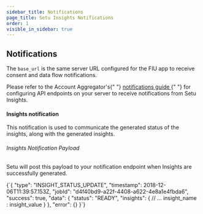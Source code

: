 ```yaml
---
sidebar_title: Notifications
page_title: Setu Insights Notifications
order: 1
visible_in_sidebar: true
---
```


## Notifications

The `base_url` is the same server URL configured for the FIU app to receive consent and data flow notifications.

<Callout type="tip">
    Please refer to the Account Aggregator's{" "}
    <a href="/data/account-aggregator/api-integration/notifications">
        notifications guide
    </a>{" "}
    for configuring API endpoints on your server to receive notifications from
    Setu Insights.
</Callout>

<br />

#### Insights notification

This notification is used to communicate the generated status of the insights, along with the generated insights.

###### Insights Notification Payload

Setu will post this payload to your notification endpoint when Insights are successfully generated.

<CodeBlockWithCopy language="json">
    {`{
  "type": "INSIGHT_STATUS_UPDATE",
  "timestamp": 2018-12-06T11:39:57.153Z,
  "jobId": "d4f40bd9-a22f-4408-a622-4e8a1e4fbda6",
  "success": true,
  "data": {
    "status": "READY", 
    "insights": {
      // ... insight_name : insight_value
    }
  },
  "error": {}
}`}
</CodeBlockWithCopy>

<WasPageHelpful />
